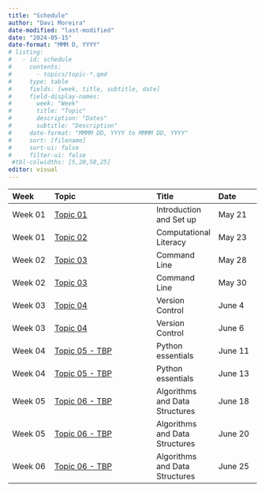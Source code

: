 ```yaml
---
title: "Schedule"
author: "Davi Moreira"
date-modified: "last-modified"
date: "2024-05-15"
date-format: "MMM D, YYYY"
# listing:
#   - id: schedule
#     contents:
#       - topics/topic-*.qmd
#     type: table
#     fields: [week, title, subtitle, date]
#     field-display-names:
#       week: "Week"
#       title: "Topic"
#       description: "Dates"
#       subtitle: "Description"
#     date-format: "MMMM DD, YYYY to MMMM DD, YYYY"
#     sort: [filename]
#     sort-ui: false
#     filter-ui: false
 #tbl-colwidths: [5,20,50,25]
editor: visual
---
```


| Week    | Topic                                              | Title                          | Date    |
|:------------|:-----------------------------|:----------------|:------------|
| Week 01 | [Topic 01](./topics-pages/page-topic-01.qmd)       | Introduction and Set up        | May 21  |
| Week 01 | [Topic 02](./topics-pages/page-topic-02.qmd) | Computational Literacy         | May 23  |
| Week 02 | [Topic 03](./topics-pages/page-topic-03.qmd) | Command Line                   | May 28  |
| Week 02 | [Topic 03](./topics-pages/page-topic-03.qmd) | Command Line                   | May 30  |
| Week 03 | [Topic 04](./topics-pages/page-topic-04.qmd) | Version Control                | June 4  |
| Week 03 | [Topic 04](./topics-pages/page-topic-04.qmd) | Version Control                | June 6  |
| Week 04 | [Topic 05 - TBP](./topics-pages/page-topic-02.qmd) | Python essentials              | June 11 |
| Week 04 | [Topic 05 - TBP](./topics-pages/page-topic-02.qmd) | Python essentials              | June 13 |
| Week 05 | [Topic 06 - TBP](./topics-pages/page-topic-02.qmd) | Algorithms and Data Structures | June 18 |
| Week 05 | [Topic 06 - TBP](./topics-pages/page-topic-02.qmd) | Algorithms and Data Structures | June 20 |
| Week 06 | [Topic 06 - TBP](./topics-pages/page-topic-02.qmd) | Algorithms and Data Structures | June 25 |
